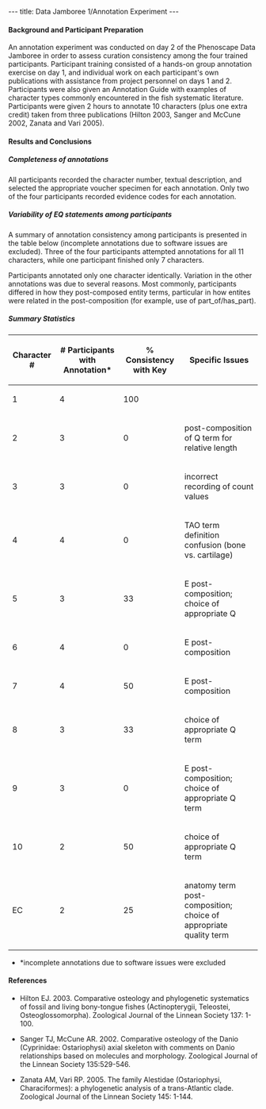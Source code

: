 ---
title: Data Jamboree 1/Annotation Experiment
---

====Background and Participant Preparation====

An annotation experiment was conducted on day 2 of the Phenoscape Data Jamboree in order to assess curation consistency among the four trained participants. Participant training consisted of a hands-on group annotation exercise on day 1, and individual work on each participant's own publications with assistance from project personnel on days 1 and 2. Participants were also given an Annotation Guide with examples of character types commonly encountered in the fish systematic literature.  Participants were given 2 hours to annotate 10 characters (plus one extra credit) taken from three publications (Hilton 2003, Sanger and McCune 2002, Zanata and Vari 2005).

====Results and Conclusions====

=====Completeness of annotations=====
All participants recorded the character number, textual description, and selected the appropriate voucher specimen for each annotation. Only two of the four participants recorded evidence codes for each annotation.

=====Variability of EQ statements among participants=====
A summary of annotation consistency among participants is presented in the table below (incomplete annotations due to software issues are excluded).  Three of the four participants attempted annotations for all 11 characters, while one participant finished only 7 characters. 

Participants annotated only one character identically. Variation in the other annotations was due to several reasons.  Most commonly, participants differed in how they post-composed entity terms, particular in how entites were related in the post-composition (for example, use of part_of/has_part).  



=====Summary Statistics=====
{| border="1" cellspacing="0" cellpadding="3"
! Character #
! # Participants with Annotation*
! % Consistency with Key
! Specific Issues
|-
| 1 || 4 || 100 || 
|-
| 2 || 3 || 0  || post-composition of Q term for relative length
|-
| 3 || 3 || 0  || incorrect recording of count values
|-
| 4 || 4 || 0  || TAO term definition confusion (bone vs. cartilage)
|-
| 5 || 3 || 33  || E post-composition; choice of appropriate Q
|-
| 6 || 4 || 0  || E post-composition
|-
| 7 || 4 || 50  || E post-composition
|-
| 8 || 3 || 33  || choice of appropriate Q term
|-
| 9 || 3 || 0  || E post-composition; choice of appropriate Q term
|-
| 10 || 2 || 50  ||  choice of appropriate Q term
|-
| EC || 2 || 25  || anatomy term post-composition; choice of appropriate quality term
|}
* *incomplete annotations due to software issues were excluded

====References====

*Hilton EJ. 2003. Comparative osteology and phylogenetic systematics of fossil and living bony-tongue fishes (Actinopterygii, Teleostei, Osteoglossomorpha). Zoological Journal of the Linnean Society 137: 1-100.

*Sanger TJ, McCune AR. 2002. Comparative osteology of the Danio (Cyprinidae: Ostariophysi) axial skeleton with comments on Danio relationships based on molecules and morphology. Zoological Journal of the Linnean Society 135:529-546.

*Zanata AM, Vari RP. 2005. The family Alestidae (Ostariophysi, Characiformes): a phylogenetic analysis of a trans-Atlantic clade. Zoological Journal of the Linnean Society 145: 1-144.